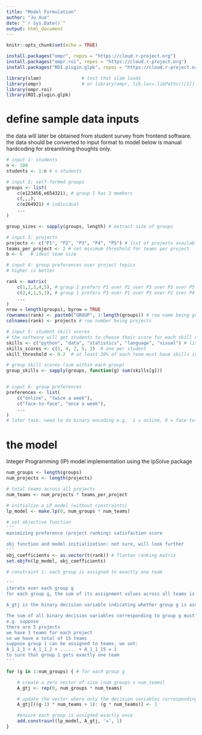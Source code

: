 ```yaml
---
title: "Model Formulation"
author: "Ju Xue"
date: "`r Sys.Date()`"
output: html_document
---
```



```r
knitr::opts_chunk$set(echo = TRUE)
```

```r
install.packages("ompr", repos = "https://cloud.r-project.org")
install.packages("ompr.roi", repos = "https://cloud.r-project.org")
install.packages("ROI.plugin.glpk", repos = "https://cloud.r-project.org")

library(slam)               # test that slam loads
library(ompr)               # or library(ompr, lib.loc=.libPaths()[1])
library(ompr.roi)
library(ROI.plugin.glpk)
```

# define sample data inputs
the data will later be obtained from student survey from frontend software.
the data should be converted to input format to model 
below is manual hardcoding for streamlining thoughts only.
```r

# input 1: students
n <- 100
students <- 1:n # n students

# input 2: self-formed groups
groups <- list(
    c(e123456,e654321), # group 1 has 2 members
    c(,,,),
    c(e264921) # individual
    ...
)

group_sizes <- sapply(groups, length) # extract size of groups

# input 3: projects
projects <- c("P1", "P2", "P3", "P4", "P5") # list of projects available
teams_per_project <- 2 # set minimum threshold for teams per project
b <- 6   # ideal team size

# input 4: group preferences over project topics
# higher is better

rank <- matrix(
    c(1,2,3,4,5), # group 1 prefers P1 over P2 over P3 over P3 over P5 
    c(2,4,1,5,3), # group 1 prefers P3 over P1 over P5 over P2 over P4
    ...
)
nrow = length(groups), byrow = TRUE
rownames(rank) <- paste0("GROUP", 1:length(groups)) # row name being group number
colnames(rank) <- projects # row number being projects

# input 5: student skill scores
# the software will get students to choose their score for each skill e.g. from 1-5
skills <- c("python", "data", "statistics", "language", "visual") # list of skills considered
skills_scores <- c(3, 4, 2, 5, 3)  # one per student
skill_threshold <- 0.2  # at least 20% of each team must have skills in Statistics

# group skill scores (sum within each group)
group_skills <- sapply(groups, function(g) sum(skills[g]))


# input 6: group preferences
preferences <- list(
    c("online", "twice a week"), 
    c("face-to-face", "once a week"),
    ...
) 
# later task: need to do binary encoding e.g.  1 = online, 0 = face-to-face

```

# the model
Integer Programming (IP) model implementation using the lpSolve package
```r

num_groups <- length(groups)
num_projects <- length(projects)

# total teams across all projects
num_teams <- num_projects * teams_per_project

# initialize a LP model (without constraints) 
lp_model <- make.lp(0, num_groups * num_teams)  

# set objective function
'''
maximizing preference (project ranking) satisfaction score

obj function and model initialization: not sure, will look further
'''
obj_coefficients <- as.vector(t(rank)) # flatten ranking matrix
set.objfn(lp_model, obj_coefficients)
```

```r
# constraint 1: each group is assigned to exactly one team

'''
iterate over each group g
for each group g, the sum of its assignment values across all teams is exactly 1

A_gtj is the binary decision variable indicating whether group g is assigned to team j in project t.

The sum of all binary decision variables corresponding to group g must be exactly 1
e.g. suppose
there are 5 projects
we have 3 teams for each project
so we have a total of 15 teams
suppose group 1 can be assigned to teams, we set:
A_1_1_1 + A_1_1_2 + ...... + A_1_1_15 = 1
to sure that group 1 gets exactly one team
'''

for (g in 1:num_groups) { # for each group g

    # create a zero vector of size (num_groups x num_teams)
    A_gtj <- rep(0, num_groups * num_teams)

    # update the vector where only the decision variables corresponding to group g are set to 1, while ohter values remain 0
    A_gtj[((g-1) * num_teams + 1): (g * num_teams)] <- 1

    #ensure each group is assigned exactly once
    add.constraint(lp_model, A_gtj, '=', 1) 
}

```